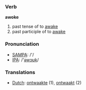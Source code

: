 === Verb ===

'''awoke''' 

#past tense of to [[awake]]
#past participle of to [[awake]]

=== Pronunciation ===
*[[w:SAMPA|SAMPA]]: /'/
*[[w:IPA|IPA]]: /'[[əwɔʊk]]/

=== Translations ===
*[[Dutch]]: [[ontwaakte]] (1), [[ontwaakt]] (2)
